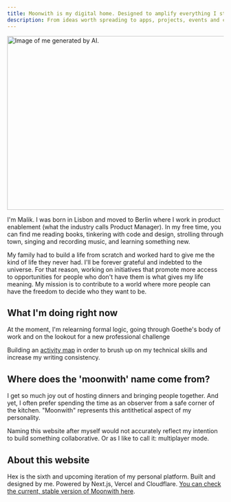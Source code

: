 ```yaml
---
title: Moonwith is my digital home. Designed to amplify everything I stand for.
description: From ideas worth spreading to apps, projects, events and communities that foster connection, enable education and create more access to opportunities.
---
```


<Image src="/malik_ai.png" width="718" height="404" alt="Image of me generated by AI." />

I'm Malik. I was born in Lisbon and moved to Berlin where I work in product enablement (what the industry calls Product Manager). In my free time, you can find me reading books, tinkering with code and design, strolling through town, singing and recording music, and learning something new.

My family had to build a life from scratch and worked hard to give me the kind of life they never had. I'll be forever grateful and indebted to the universe. For that reason, working on initiatives that promote more access to opportunities for people who don't have them is what gives my life meaning. My mission is to contribute to a world where more people can have the freedom to decide who they want to be.

## What I'm doing right now
At the moment, I'm relearning formal logic, going through Goethe's body of work and on the lookout for a new professional challenge

Building an [activity map](/dashboard) in order to brush up on my technical skills and increase my writing consistency.

## Where does the 'moonwith' name come from?
I get so much joy out of hosting dinners and bringing people together. And yet, I often prefer spending the time as an observer from a safe corner of the kitchen. "Moonwith" represents this antithetical aspect of my personality.

Naming this website after myself would not accurately reflect my intention to build something collaborative. Or as I like to call it: multiplayer mode.

## About this website
Hex is the sixth and upcoming iteration of my personal platform. Built and designed by me. Powered by Next.js, Vercel and Cloudflare. [You can check the current, stable version of Moonwith here](https://moonwith.com/).